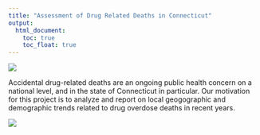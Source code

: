 ```yaml
---
title: "Assessment of Drug Related Deaths in Connecticut"
output: 
  html_document:
    toc: true
    toc_float: true
---
```

![](image1.jpeg)

Accidental drug-related deaths are an ongoing public health concern on a national level, and in the state of Connecticut in particular. Our motivation for this project is to analyze and report on local geogographic and demographic trends related to drug overdose deaths in recent years.

![](ambulance photo.jpg)
